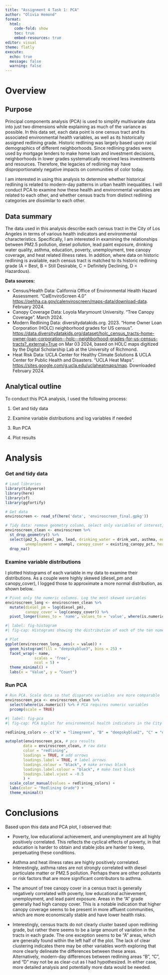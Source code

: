 ```yaml
---
title: "Assignment 4 Task 1: PCA"
author: "Olivia Hemond"
format: 
  html:
    code-fold: show
    toc: true
    embed-resources: true
editor: visual
theme: flatly
execute: 
  echo: true
  message: false
  warning: false
---
```


# Overview

## Purpose

Principal components analysis (PCA) is used to simplify multivariate data into just two dimensions while explaining as much of the variance as possible. In this data set, each data point is one census tract and its associated environmental health variables, as well as its historically assigned redlining grade. Historic redlining was largely based upon racial demographics of different neighborhoods. Since redlining grades were used by mortgage lenders to make home loan and investment decisions, neighborhoods in lower grades systematically received less investments and resources. Therefore, the legacies of redlining may have disproportionately negative impacts on communities of color today.

I am interested in using this analysis to determine whether historical redlining is related to modern-day patterns in urban health inequalities. I will conduct PCA to examine how these health and environmental variables are related to each other, and whether census tracts from distinct redlining categories are dissimilar to each other.

## Data summary

The data used in this analysis describe each census tract in the City of Los Angeles in terms of various health indicators and environmental characteristics. Specifically, I am interested in examining the relationships between PM2.5 pollution, diesel pollution, lead paint exposure, drinking water quality, asthma, education, poverty, unemployment, tree canopy coverage, and heat related illness rates. In addition, where data on historic redlining is available, each census tract is matched to its historic redlining grade (A = Best, B = Still Desirable, C = Definitely Declining, D = Hazardous).

**Data sources:**

-   Census/Health Data: California Office of Environmental Health Hazard Assessment. “CalEnviroScreen 4.0” <https://oehha.ca.gov/calenviroscreen/maps-data/download-data>. February 2024.
-   Canopy Coverage Data: Loyola Marymount University. “Tree Canopy Coverage”. March 2024.
-   Modern Redlining Data: diversitydatakids.org. 2023. “Home Owner Loan Corporation (HOLC) neighborhood grades for US census". <https://data.diversitydatakids.org/dataset/holc_census_tracts-home-owner-loan-corporation--holc--neighborhood-grades-for-us-census-tracts?_external=True> on Mar 03 2024, based on HOLC maps digitized by the Digital Scholarship Lab at the University of Richmond.
-   Heat Risk Data: UCLA Center for Healthy Climate Solutions & UCLA Center for Public Health and Disasters. “UCLA Heat Maps”. <https://sites.google.com/g.ucla.edu/uclaheatmaps/map>. Downloaded February 2024.

## Analytical outline

To conduct this PCA analysis, I used the following process:

1.  Get and tidy data

2.  Examine variable distributions and log variables if needed

3.  Run PCA

4.  Plot results

# Analysis

### Get and tidy data

```r
# Load libraries
library(tidyverse)
library(here)
library(sf)
library(ggfortify)
```

```r
# Get data
enviroscreen <- read_sf(here('data', 'enviroscreen_final.gpkg'))

# Tidy data: remove geometry column, select only variables of interest, drop NAs
enviroscreen_clean <- enviroscreen %>% 
  st_drop_geometry() %>% 
  select(pm2_5, diesel_pm, lead, drinking_water = drink_wat, asthma, education = educatn, poverty, 
         unemployment = unempl, canopy_cover = existing_canopy_pct, heat_illness = zip_pct_64, redlining = class1) %>% 
  drop_na()
```

### Examine variable distributions

I plotted histograms of each variable in my data to examine their distributions. As a couple were highly skewed (diesel_pm and canopy_cover), I logged those to approximate a more normal distribution, as shown below.

```r
# Pivot only the numeric columns. Log the most skewed variables
enviroscreen_long <- enviroscreen_clean %>% 
  mutate(diesel_pm = log(diesel_pm),
         canopy_cover = log(canopy_cover)) %>% 
  pivot_longer(names_to = 'name', values_to = 'value', where(is.numeric))
```

```r
#| label: fig-histogram
#| fig-cap: Histograms showing the distribution of each of the ten numeric variables in the data. Diesel particulate matter and canopy cover were logged to approximate a more normal distribution.

# Plot
ggplot(enviroscreen_long, aes(x = value)) +
  geom_histogram(fill = "deepskyblue3", bins = 25) +
  facet_wrap(~ name, 
             scales = 'free',
             ncol = 5) +
  theme_minimal() +
  labs(x = "Value", y = "Count")
```

### Run PCA

```r
# Run PCA. Scale data so that disparate variables are more comparable
enviroscreen_pca <- enviroscreen_clean %>% 
  select(where(is.numeric)) %>% # PCA requires numeric variables
  prcomp(scale = TRUE)
```

```r
#| label: fig-pca
#| fig-cap: PCA biplot for environmental health indicators in the City of Los Angeles. Arrows represent the loading for each variable in the dimensions of PC1 and PC2. Each census tract observation is colored based upon its historical redlining grade.

redlining_colors <- c("A" = "limegreen", "B" = "deepskyblue2", "C" = "orange", "D" = "firebrick1")

autoplot(enviroscreen_pca, # pca results
     	data = enviroscreen_clean, # raw data
     	color = "redlining",
     	loadings = TRUE, # add arrows
     	loadings.label = TRUE, # label arrows
     	loadings.colour = "black", # make arrows black
     	loadings.label.colour = "black", # make text black
     	loadings.label.vjust = -0.5
     	) +
  scale_color_manual(values = redlining_colors) +
  labs(color = "Redlining Grade") +
  theme_minimal() 
```

# Conclusions

Based upon this data and PCA plot, I observed that:

-   Poverty, low educational achievement, and unemployment are all highly positively correlated. This reflects the cyclical effects of poverty, in that education is harder to obtain and stable jobs are harder to keep, perpetuating these conditions.

-   Asthma and heat illness rates are highly positively correlated. Interestingly, asthma rates are not strongly correlated with diesel particulate matter or PM2.5 pollution. Perhaps there are other pollutants or risk factors that are more significant contributors to asthma.

-   The amount of tree canopy cover in a census tract is generally negatively correlated with poverty, low educational achievement, unemployment, and lead paint exposure. Areas in the "A" grade generally had high canopy cover. This is a notable indication that higher canopy coverage seems to be present in more affluent communities, which are more economically stable and have lower health risks.

-   Interestingly, census tracts do not clearly cluster based upon redlining grade, but rather there seems to be a large amount of variation in the tracts in each grade. The one exception seems to be "A" areas, which are generally found within the left half of the plot. The lack of clear clustering indicates there may be other variables worth exploring that more clearly delineate the differences between these areas. Alternatively, modern-day differences between redlining areas "B", "C", and "D" may not be as clear-cut as I had hypothesized. In either case, more detailed analysis and potentially more data would be needed.
